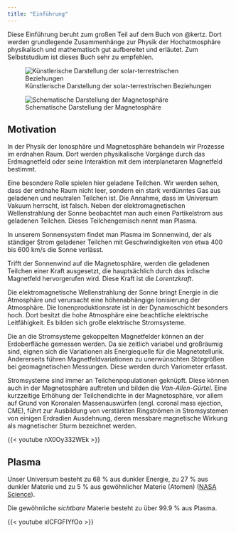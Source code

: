 ```yaml
---
title: "Einführung"
---
```


Diese Einführung beruht zum großen Teil auf dem Buch von @kertz. Dort werden grundlegende Zusammenhänge zur Physik der Hochatmosphäre physikalisch und mathematisch gut aufbereitet und erläutet. Zum Selbststudium ist dieses Buch sehr zu empfehlen.

![Künstlerische Darstellung der solar-terrestrischen Beziehungen](images/paste-25F555DC.png)

![Schematische Darstellung der Magnetosphäre](images/paste-444DBB41.png)

## Motivation

In der Physik der Ionosphäre und Magnetosphäre behandeln wir Prozesse im erdnahen Raum. Dort werden physikalische Vorgänge durch das Erdmagnetfeld oder seine Interaktion mit dem interplanetaren Magnetfeld bestimmt.

Eine besondere Rolle spielen hier geladene Teilchen. Wir werden sehen, dass der erdnahe Raum nicht leer, sondern ein stark verdünntes Gas aus geladenen und neutralen Teilchen ist. Die Annahme, dass im Universum Vakuum herrscht, ist falsch. Neben der elektromagnetischen Wellenstrahlung der Sonne beobachtet man auch einen Partikelstrom aus geladenen Teilchen. Dieses Teilchengemisch nennt man Plasma.

In unserem Sonnensystem findet man Plasma im Sonnenwind, der als ständiger Strom geladener Teilchen mit Geschwindigkeiten von etwa 400 bis 600 km/s die Sonne verlässt.

Trifft der Sonnenwind auf die Magnetosphäre, werden die geladenen Teilchen einer Kraft ausgesetzt, die hauptsächlich durch das irdische Magnetfeld hervorgerufen wird. Diese Kraft ist die *Lorentzkraft*.

Die elektromagnetische Wellenstrahlung der Sonne bringt Energie in die Atmosphäre und verursacht eine höhenabhängige Ionisierung der Atmosphäre. Die Ionenproduktionsrate ist in der Dynamoschicht besonders hoch. Dort besitzt die hohe Atmosphäre eine beachtliche elektrische Leitfähigkeit. Es bilden sich große elektrische Stromsysteme.

Die an die Stromsysteme gekoppelten Magnetfelder können an der Erdoberfläche gemessen werden. Da sie zeitlich variabel und großräumig sind, eignen sich die Variationen als Energiequelle für die Magnetotellurik. Andererseits führen Magnetfeldvariationen zu unerwünschten Störgrößen bei geomagnetischen Messungen. Diese werden durch Variometer erfasst.

Stromsysteme sind immer an Teilchenpopulationen geknüpft. Diese können auch in der Magnetosphäre auftreten und bilden die *Van-Allen-Gürtel*. Eine kurzzeitige Erhöhung der Teilchendichte in der Magnetosphäre, vor allem auf Grund von Koronalen Massenauswürfen (engl. coronal mass ejection, CME), führt zur Ausbildung von verstärkten Ringströmen in Stromsystemen von einigen Erdradien Ausdehnung, deren messbare magnetische Wirkung als magnetischer Sturm bezeichnet werden.

{{< youtube nX0Oy332WEk >}}

## Plasma

Unser Universum besteht zu 68 % aus dunkler Energie, zu 27 % aus dunkler Materie und zu 5 % aus gewöhnlicher Materie (Atomen) ([NASA Science](https://science.nasa.gov/astrophysics/focus-areas/what-is-dark-energy/)).

Die gewöhnliche *sichtbare* Materie besteht zu über 99.9 % aus Plasma.

{{< youtube xlCFGFIYfOo >}}
